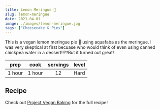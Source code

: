 ```yaml
---
title: Lemon Meringue 🍋
slug: lemon-meringue
date: 2021-04-01
image: ./images/lemon-meringue.jpg
tags: ["Cheesecake & Pies"]
---
```


<StyledParagraph>This is a vegan lemon meringue pie 🥧 using aquafaba as the meringue. I was very skeptical at first becuase who would think of even using canned chickpea water in a dessert!!??But it turned out great!</StyledParagraph>

| prep | cook | servings | level |
| :--: | :--: | :------: | :---: |
| 1 hour | 1 hour |  12  | Hard |

## Recipe
Check out <a href="https://projectveganbaking.com/vegan-lemon-meringue-pie/" target="_blank"  rel="noreferrer noopener">Project Vegan Baking</a> for the full recipe!